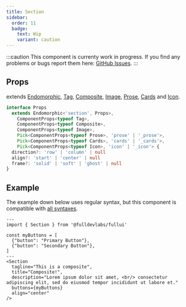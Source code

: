 ```yaml
---
title: Section
sidebar: 
  order: 11
  badge:
    text: Wip
    variant: caution
---
```


:::caution
This component is currenty work in progress.
If you find any problems or bugs report them here: [GitHub Issues](https://full.dev).
:::

## Props
extends [Endomorphic](/guides/components), [Tag](/components/tag), [Composite](/components/composite), [Image](/components/image), [Prose](/components/prose), [Cards](/components/cards) and [Icon](/components/icon).
```ts
interface Props
  extends Endomorphic<'section', Props>,
    ComponentProps<typeof Tag>,
    ComponentProps<typeof Composite>,
    ComponentProps<typeof Image>,
    Pick<ComponentProps<typeof Prose>, 'prose' | '_prose'>,
    Pick<ComponentProps<typeof Cards>, 'cards' | '_cards'>,
    Pick<ComponentProps<typeof Icon>, 'icon' | '_icon'> {
  direction?: 'row' | 'column' | null
  align?: 'start' | 'center' | null
  frame?: 'solid' | 'soft' | 'ghost' | null
}
```

## Example
The example down below uses regular syntax, but this component is compatible with [all syntaxes](/guides/components#syntax).

```astro live
---
import { Section } from '@fulldevlabs/fullui'

const myButtons = [
  {"button": "Primary Button"},
  {"button": "Secondary Button"},
]
---
<Section 
  tagline="This is a composite",
  title="Composite!",
  description="Lorem ipsum dolor sit amet, <br/> consectetur adipiscing elit, sed do eiusmod tempor incididunt ut labore et."
  buttons={myButtons}
  align="center"
/>
```
